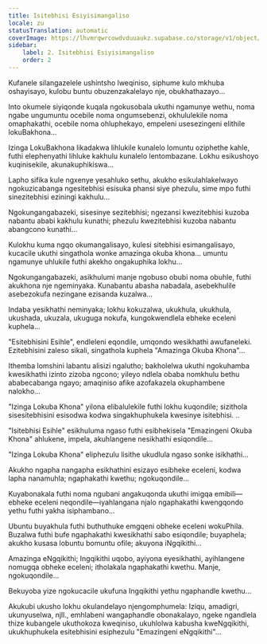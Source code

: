 ```yaml
---
title: Isitebhisi Esiyisimangaliso
locale: zu
statusTranslation: automatic
coverImage: https://lhvmrqwrcowdvduuaukz.supabase.co/storage/v1/object/public/strapi-uploads/small_cover-tratado-de-psicologia-revolucionaria.webp-5e15e1cec4e0ebebcde5d7fc7565d8fd.webp
sidebar:
    label: 2. Isitebhisi Esiyisimangaliso
    order: 2
---
```

Kufanele silangazelele ushintsho lweqiniso, siphume kulo mkhuba oshayisayo, kulobu buntu obuzenzakalelayo nje, obukhathazayo...

Into okumele siyiqonde kuqala ngokusobala ukuthi ngamunye wethu, noma ngabe ungumuntu ocebile noma ongumsebenzi, okhululekile noma omaphakathi, ocebile noma ohluphekayo, empeleni usesezingeni elithile lokuBakhona...

Izinga LokuBakhona likadakwa lihlukile kunalelo lomuntu oziphethe kahle, futhi elephenyathi lihluke kakhulu kunalelo lentombazane. Lokhu esikushoyo kuqinisekile, akunakuphikiswa...

Lapho sifika kule ngxenye yesahluko sethu, akukho esikulahlakelwayo ngokuzicabanga ngesitebhisi esisuka phansi siye phezulu, sime mpo futhi sinezitebhisi eziningi kakhulu...

Ngokungangabazeki, sisesinye sezitebhisi; ngezansi kwezitebhisi kuzoba nabantu ababi kakhulu kunathi; phezulu kwezitebhisi kuzoba nabantu abangcono kunathi...

Kulokhu kuma ngqo okumangalisayo, kulesi sitebhisi esimangalisayo, kucacile ukuthi singathola wonke amazinga okuba khona... umuntu ngamunye uhlukile futhi akekho ongakuphika lokhu...

Ngokungangabazeki, asikhulumi manje ngobuso obubi noma obuhle, futhi akukhona nje ngeminyaka. Kunabantu abasha nabadala, asebekhulile asebezokufa nezingane ezisanda kuzalwa...

Indaba yesikhathi neminyaka; lokhu kokuzalwa, ukukhula, ukukhula, ukushada, ukuzala, ukuguga nokufa, kungokwendlela ebheke eceleni kuphela...

"Esitebhisini Esihle", endleleni eqondile, umqondo wesikhathi awufaneleki. Ezitebhisini zaleso sikali, singathola kuphela "Amazinga Okuba Khona"...

Ithemba lomshini labantu alisizi ngalutho; bakholelwa ukuthi ngokuhamba kwesikhathi izinto zizoba ngcono; yileyo ndlela obaba nomkhulu bethu ababecabanga ngayo; amaqiniso afike azofakazela okuphambene nalokho...

"Izinga Lokuba Khona" yilona elibalulekile futhi lokhu kuqondile; sizithola sisesitebhisini esisodwa kodwa singakhuphukela kwesinye isitebhisi. ..

"Isitebhisi Esihle" esikhuluma ngaso futhi esibhekisela "Emazingeni Okuba Khona" ahlukene, impela, akuhlangene nesikhathi esiqondile...

"Izinga Lokuba Khona" eliphezulu lisithe ukudlula ngaso sonke isikhathi...

Akukho ngapha nangapha esikhathini esizayo esibheke eceleni, kodwa lapha nanamuhla; ngaphakathi kwethu; ngokuqondile...

Kuyabonakala futhi noma ngubani angakuqonda ukuthi imigqa emibili—ebheke eceleni neqondile—iyahlangana njalo ngaphakathi kwengqondo yethu futhi yakha isiphambano...

Ubuntu buyakhula futhi buthuthuke emgqeni obheke eceleni wokuPhila. Buzalwa futhi bufe ngaphakathi kwesikhathi sabo esiqondile; buyaphela; akukho kusasa lobuntu bomuntu ofile; akuyona iNgqikithi...

Amazinga eNgqikithi; Ingqikithi uqobo, ayiyona eyesikhathi, ayihlangene nomugqa obheke eceleni; itholakala ngaphakathi kwethu. Manje, ngokuqondile...

Bekuyoba yize ngokucacile ukufuna Ingqikithi yethu ngaphandle kwethu...

Akukubi ukusho lokhu okulandelayo njengomphumela: Iziqu, amadigri, ukunyuselwa, njll., emhlabeni wangaphandle obonakalayo, ngeke ngandlela thize kubangele ukuthokoza kweqiniso, ukuhlolwa kabusha kweNgqikithi, ukukhuphukela esitebhisini esiphezulu "Emazingeni eNgqikithi"...

